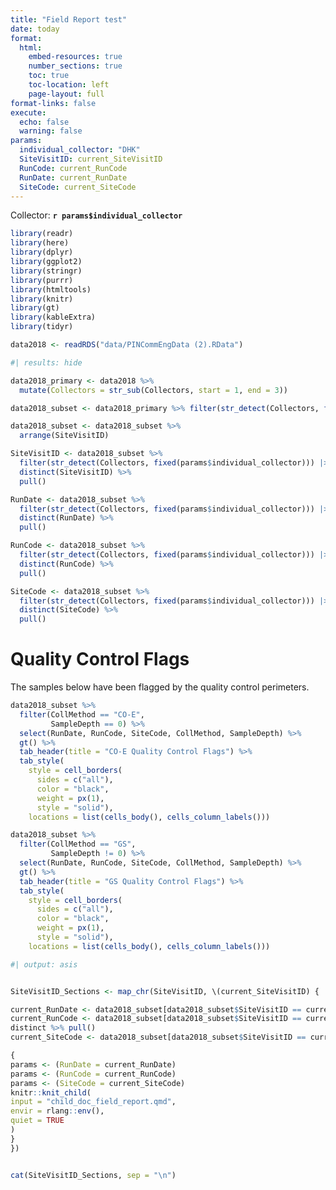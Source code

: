 ```yaml
---
title: "Field Report test"
date: today
format:
  html:
    embed-resources: true
    number_sections: true
    toc: true 
    toc-location: left 
    page-layout: full
format-links: false
execute:
  echo: false
  warning: false
params:
  individual_collector: "DHK"
  SiteVisitID: current_SiteVisitID
  RunCode: current_RunCode
  RunDate: current_RunDate
  SiteCode: current_SiteCode
---
```


Collector: **`r params$individual_collector`**

```r
library(readr)
library(here)
library(dplyr)
library(ggplot2)
library(stringr)
library(purrr)
library(htmltools)
library(knitr)
library(gt)
library(kableExtra)
library(tidyr)

data2018 <- readRDS("data/PINCommEngData (2).RData")

```

```r
#| results: hide

data2018_primary <- data2018 %>%
  mutate(Collectors = str_sub(Collectors, start = 1, end = 3))

data2018_subset <- data2018_primary %>% filter(str_detect(Collectors, fixed(params$individual_collector)))

data2018_subset <- data2018_subset %>%
  arrange(SiteVisitID)

SiteVisitID <- data2018_subset %>% 
  filter(str_detect(Collectors, fixed(params$individual_collector))) |> 
  distinct(SiteVisitID) %>% 
  pull()

RunDate <- data2018_subset %>% 
  filter(str_detect(Collectors, fixed(params$individual_collector))) |> 
  distinct(RunDate) %>% 
  pull()

RunCode <- data2018_subset %>%
  filter(str_detect(Collectors, fixed(params$individual_collector))) |> 
  distinct(RunCode) %>% 
  pull()

SiteCode <- data2018_subset %>%
  filter(str_detect(Collectors, fixed(params$individual_collector))) |> 
  distinct(SiteCode) %>% 
  pull()

```

# Quality Control Flags

The samples below have been flagged by the quality control perimeters.

```r
data2018_subset %>% 
  filter(CollMethod == "CO-E",
         SampleDepth == 0) %>% 
  select(RunDate, RunCode, SiteCode, CollMethod, SampleDepth) %>% 
  gt() %>% 
  tab_header(title = "CO-E Quality Control Flags") %>% 
  tab_style(
    style = cell_borders(
      sides = c("all"),
      color = "black",
      weight = px(1),
      style = "solid"),
    locations = list(cells_body(), cells_column_labels()))
```

```r
data2018_subset %>% 
  filter(CollMethod == "GS", 
         SampleDepth != 0) %>% 
  select(RunDate, RunCode, SiteCode, CollMethod, SampleDepth) %>% 
  gt() %>% 
  tab_header(title = "GS Quality Control Flags") %>% 
  tab_style(
    style = cell_borders(
      sides = c("all"),
      color = "black",
      weight = px(1),
      style = "solid"),
    locations = list(cells_body(), cells_column_labels()))
```

```r
#| output: asis


SiteVisitID_Sections <- map_chr(SiteVisitID, \(current_SiteVisitID) {

current_RunDate <- data2018_subset[data2018_subset$SiteVisitID == current_SiteVisitID, "RunDate"] %>% distinct() %>% pull()
current_RunCode <- data2018_subset[data2018_subset$SiteVisitID == current_SiteVisitID, "RunCode"] %>%
distinct %>% pull()
current_SiteCode <- data2018_subset[data2018_subset$SiteVisitID == current_SiteVisitID, "SiteCode"] %>% distinct %>% pull()

{
params <- (RunDate = current_RunDate)
params <- (RunCode = current_RunCode)
params <- (SiteCode = current_SiteCode)
knitr::knit_child(
input = "child_doc_field_report.qmd",
envir = rlang::env(),
quiet = TRUE
)
}
})


cat(SiteVisitID_Sections, sep = "\n")

```

